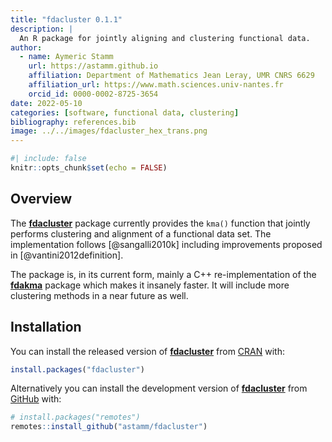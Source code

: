 ```yaml
---
title: "fdacluster 0.1.1"
description: |
  An R package for jointly aligning and clustering functional data.
author:
  - name: Aymeric Stamm
    url: https://astamm.github.io
    affiliation: Department of Mathematics Jean Leray, UMR CNRS 6629
    affiliation_url: https://www.math.sciences.univ-nantes.fr
    orcid_id: 0000-0002-8725-3654
date: 2022-05-10
categories: [software, functional data, clustering]
bibliography: references.bib
image: ../../images/fdacluster_hex_trans.png
---
```


```r
#| include: false
knitr::opts_chunk$set(echo = FALSE)
```

## Overview

The [**fdacluster**](https://astamm.github.io/fdacluster/index.html) package
currently provides the `kma()` function that jointly performs clustering and
alignment of a functional data set. The implementation follows [@sangalli2010k]
including improvements proposed in [@vantini2012definition].

The package is, in its current form, mainly a C++ re-implementation of the
[**fdakma**](https://cran.r-project.org/web/packages/fdakma/index.html) package
which makes it insanely faster. It will include more clustering methods in a
near future as well.

## Installation

You can install the released version of
[**fdacluster**](https://astamm.github.io/fdacluster/) from
[CRAN](https://cran.r-project.org) with:

```r
install.packages("fdacluster")
```

Alternatively you can install the development version of
[**fdacluster**](https://astamm.github.io/fdacluster/) from [GitHub](https://github.com/)
with:

```r
# install.packages("remotes")
remotes::install_github("astamm/fdacluster")
```

